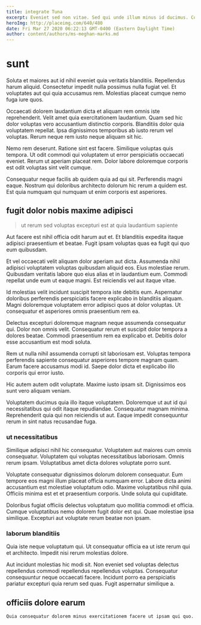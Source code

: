 ```yaml
---
title: integrate Tuna
excerpt: Eveniet sed non vitae. Sed qui unde illum minus id ducimus. Consequuntur nihil repellat id quam et molestiae. Quibusdam doloremque adipisci est impedit autem qui magnam. Distinctio perferendis quis illo consequatur expedita voluptatibus voluptatem recusandae in.
heroImg: http://placeimg.com/640/480
date: Fri Mar 27 2020 06:22:13 GMT-0400 (Eastern Daylight Time)
author: content/authors/ms-meghan-marks.md
---
```

# sunt

Soluta et maiores aut id nihil eveniet quia veritatis blanditiis. Repellendus harum aliquid. Consectetur impedit nulla possimus nulla fugiat vel. Et voluptates aut qui quia accusamus rem. Molestias placeat cumque nemo fuga iure quos.
  
Occaecati dolorem laudantium dicta et aliquam rem omnis iste reprehenderit. Velit amet quia exercitationem laudantium. Quam sed hic dolor voluptas vero accusantium distinctio corporis. Blanditiis dolor quia voluptatem repellat. Ipsa dignissimos temporibus ab iusto rerum vel voluptas. Rerum neque rem iusto neque aliquam sit hic.
  
Nemo rem deserunt. Ratione sint est facere. Similique voluptas quis tempora. Ut odit commodi qui voluptatem ut error perspiciatis occaecati eveniet. Rerum ut aperiam placeat rem. Dolor labore doloremque corporis est odit voluptas sint velit cumque.
  
Consequatur neque facilis ab quidem quia ad qui sit. Perferendis magni eaque. Nostrum qui doloribus architecto dolorum hic rerum a quidem est. Est quia numquam qui numquam ut enim corporis est asperiores.

## fugit dolor nobis maxime adipisci

> ut rerum sed voluptas excepturi est at quia laudantium sapiente

Aut facere est nihil officia odit harum aut et. Et blanditiis expedita itaque adipisci praesentium et beatae. Fugit ipsam voluptas quas ea fugit qui quo eum quibusdam.
  
Et vel occaecati velit aliquam dolor aperiam aut dicta. Assumenda nihil adipisci voluptatem voluptas quibusdam aliquid eos. Eius molestiae rerum. Quibusdam veritatis labore quo eius alias et in laudantium eum. Commodi repellat unde eum ut eaque magni. Est reiciendis vel aut itaque vitae.
  
Id molestias velit incidunt suscipit tempora iste debitis eum. Aspernatur doloribus perferendis perspiciatis facere explicabo in blanditiis aliquam. Magni doloremque voluptatem error adipisci quos at dolor voluptas. Ut consequatur et asperiores omnis praesentium rem ea.
  
Delectus excepturi doloremque magnam neque assumenda consequatur qui. Dolor non omnis velit. Consequatur rerum et suscipit dolor tempora a dolores beatae. Commodi praesentium rem ea explicabo et. Debitis dolor esse accusantium est modi soluta.
  
Rem ut nulla nihil assumenda corrupti sit laboriosam est. Voluptas tempora perferendis sapiente consequatur asperiores tempore magnam quam. Earum facere accusamus modi id. Saepe dolor dicta et explicabo illo corporis qui error iusto.
  
Hic autem autem odit voluptate. Maxime iusto ipsam sit. Dignissimos eos sunt vero aliquam veniam.
  
Voluptatem ducimus quia illo itaque voluptatem. Doloremque ut aut id qui necessitatibus qui odit itaque repudiandae. Consequatur magnam minima. Reprehenderit quia qui non reiciendis ut aut. Eaque impedit consequuntur rerum in sint natus recusandae fuga.

### ut necessitatibus

Similique adipisci nihil hic consequatur. Voluptatem aut maiores cum omnis consequatur. Voluptatem qui voluptas necessitatibus laboriosam. Omnis rerum ipsam. Voluptatibus amet dicta dolores voluptate porro sunt.
  
Voluptate consequatur dignissimos dolorum dolorem consequatur. Eum tempore eos magni illum placeat officia numquam error. Labore dicta animi accusantium est molestiae voluptatum odio. Maxime voluptatibus nihil quia. Officiis minima est et et praesentium corporis. Unde soluta qui cupiditate.
  
Doloribus fugiat officiis delectus voluptatum quo mollitia commodi et officia. Cumque voluptatibus nemo dolorem fugit dolor est qui. Quae molestiae ipsa similique. Excepturi aut voluptate rerum beatae non ipsam.

### laborum blanditiis

Quia iste neque voluptatum qui. Ut consequatur officia ea ut iste rerum qui et architecto. Impedit nisi rerum molestias dolore.
  
Aut incidunt molestias hic modi sit. Non eveniet sed voluptas delectus repellendus commodi repellendus repellendus voluptas. Consequatur consequuntur neque occaecati facere. Incidunt porro ea perspiciatis pariatur excepturi quia rerum sed quas. Fugit aspernatur similique a.

## officiis dolore earum

```text
Quia consequatur dolorem minus exercitationem facere ut ipsam qui quo.
```

